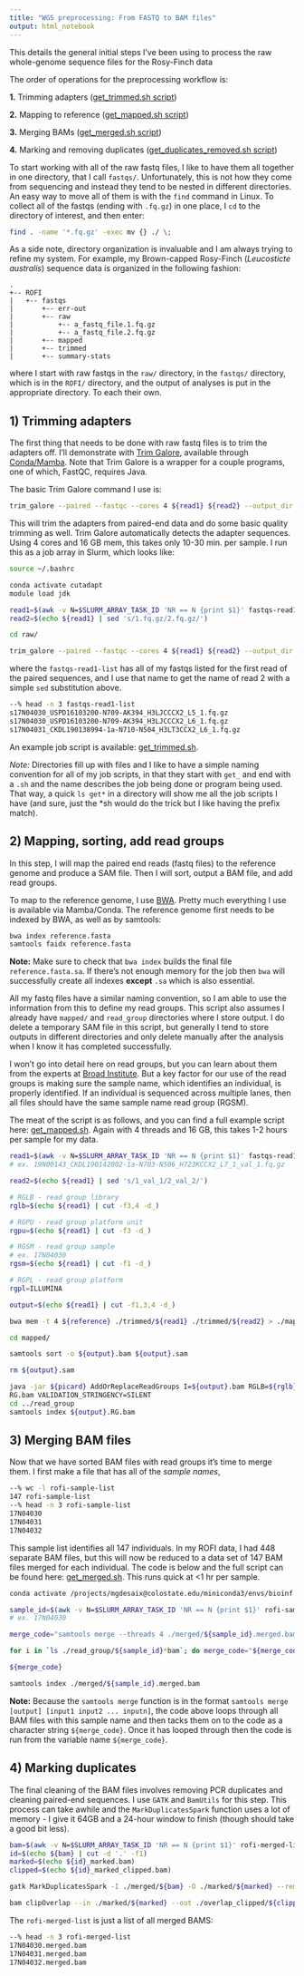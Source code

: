 ```yaml
---
title: "WGS preprocessing: From FASTQ to BAM files"
output: html_notebook
---
```


This details the general initial steps I've been using to process the raw whole-genome sequence files for the Rosy-Finch data  

The order of operations for the preprocessing workflow is:

**1.** Trimming adapters ([get_trimmed.sh script](./slurm-scripts/get_trimmed.sh))

**2.** Mapping to reference ([get_mapped.sh script](./slurm-scripts/get_mapped.sh))

**3.** Merging BAMs ([get_merged.sh script](./slurm-scripts/get_merged.sh))

**4.** Marking and removing duplicates ([get_duplicates_removed.sh script](./slurm-scripts/get_duplicates_removed.sh))

To start working with all of the raw fastq files, I like to have them all together in one directory, that I call `fastqs/`. Unfortunately, this is not how they come from sequencing and instead they tend to be nested in different directories. An easy way to move all of them is with the `find` command in Linux. To collect all of the fastqs (ending with `.fq.gz`) in one place, I `cd` to the directory of interest, and then enter:

```sh
find . -name '*.fq.gz' -exec mv {} ./ \;
```

As a side note, directory organization is invaluable and I am always trying to refine my system. For example, my Brown-capped Rosy-Finch (*Leucosticte australis*) sequence data is organized in the following fashion:

```
.
+-- ROFI
|   +-- fastqs
|       +-- err-out
|       +-- raw
|           +-- a_fastq_file.1.fq.gz
|           +-- a_fastq_file.2.fq.gz
|       +-- mapped
|       +-- trimmed
|       +-- summary-stats
```

where I start with raw fastqs in the `raw/` directory, in the `fastqs/` directory, which is in the `ROFI/` directory, and the output of analyses is put in the appropriate directory. To each their own.

## 1) Trimming adapters

The first thing that needs to be done with raw fastq files is to trim the adapters off. I'll demonstrate with [Trim Galore](https://www.bioinformatics.babraham.ac.uk/projects/trim_galore/), available through [Conda/Mamba](https://anaconda.org/bioconda/trim-galore). Note that Trim Galore is a wrapper for a couple programs, one of which, FastQC, requires Java.

The basic Trim Galore command I use is:

```sh
trim_galore --paired --fastqc --cores 4 ${read1} ${read2} --output_dir ../trimmed/
```

This will trim the adapters from paired-end data and do some basic quality trimming as well. Trim Galore automatically detects the adapter sequences. Using 4 cores and 16 GB mem, this takes only 10-30 min. per sample. I run this as a job array in Slurm, which looks like:

```sh
source ~/.bashrc

conda activate cutadapt
module load jdk

read1=$(awk -v N=$SLURM_ARRAY_TASK_ID 'NR == N {print $1}' fastqs-read1-list)
read2=$(echo ${read1} | sed 's/1.fq.gz/2.fq.gz/')

cd raw/

trim_galore --paired --fastqc --cores 4 ${read1} ${read2} --output_dir ../trimmed/
```

where the ```fastqs-read1-list``` has all of my fastqs listed for the first read of the paired sequences, and I use that name to get the name of read 2 with a simple `sed` substitution above.

```sh
--% head -n 3 fastqs-read1-list
s17N04030_USPD16103200-N709-AK394_H3LJCCCX2_L5_1.fq.gz
s17N04030_USPD16103200-N709-AK394_H3LJCCCX2_L6_1.fq.gz
s17N04031_CKDL190138994-1a-N710-N504_H3LT3CCX2_L6_1.fq.gz
```

An example job script is available: [get_trimmed.sh](./slurm-scripts/get_trimmed.sh).

*Note:* Directories fill up with files and I like to have a simple naming convention for all of my job scripts, in that they start with `get_` and end with a `.sh` and the name describes the job being done or program being used. That way, a quick `ls get*` in a directory will show me all the job scripts I have (and sure, just the *sh would do the trick but I like having the prefix match).

## 2) Mapping, sorting, add read groups

In this step, I will map the paired end reads (fastq files) to the reference genome and produce a SAM file. Then I will sort, output a BAM file, and add read groups.

To map to the reference genome, I use [BWA](http://bio-bwa.sourceforge.net/bwa.shtml). Pretty much everything I use is available via Mamba/Conda. The reference genome first needs to be indexed by BWA, as well as by samtools:

```sh
bwa index reference.fasta
samtools faidx reference.fasta
```

**Note:** Make sure to check that `bwa index` builds the final file `reference.fasta.sa`. If there's not enough memory for the job then `bwa` will successfully create all indexes **except** `.sa` which is also essential. 

All my fastq files have a similar naming convention, so I am able to use the information from this to define my read groups. This script also assumes I already have `mapped/` and `read_group` directories where I store output. I do delete a temporary SAM file in this script, but generally I tend to store outputs in different directories and only delete manually after the analysis when I know it has completed successfully.

I won't go into detail here on read groups, but you can learn about them from the experts at [Broad Institute](https://gatk.broadinstitute.org/hc/en-us/articles/360035890671-Read-groups). But a key factor for our use of the read groups is making sure the sample name, which identifies an individual, is properly identified. If an individual is sequenced across multiple lanes, then all files should have the same sample name read group (RGSM). 

The meat of the script is as follows, and you can find a full example script here: [get_mapped.sh](./slurm-scripts/get_mapped.sh). Again with 4 threads and 16 GB, this takes 1-2 hours per sample for my data.

```sh
read1=$(awk -v N=$SLURM_ARRAY_TASK_ID 'NR == N {print $1}' fastqs-read1-trim-list)
# ex. 19N00143_CKDL190142002-1a-N703-N506_H723KCCX2_L7_1_val_1.fq.gz

read2=$(echo ${read1} | sed 's/1_val_1/2_val_2/')

# RGLB - read group library
rglb=$(echo ${read1} | cut -f3,4 -d_)

# RGPU - read group platform unit
rgpu=$(echo ${read1} | cut -f3 -d_)

# RGSM - read group sample
# ex. 17N04030
rgsm=$(echo ${read1} | cut -f1 -d_)

# RGPL - read group platform
rgpl=ILLUMINA

output=$(echo ${read1} | cut -f1,3,4 -d_)

bwa mem -t 4 ${reference} ./trimmed/${read1} ./trimmed/${read2} > ./mapped/${output}.sam

cd mapped/

samtools sort -o ${output}.bam ${output}.sam

rm ${output}.sam

java -jar ${picard} AddOrReplaceReadGroups I=${output}.bam RGLB=${rglb} RGPL=${rgpl} RGPU=${rgpu} RGSM=${rgsm} O=../read_group/${output}.\
RG.bam VALIDATION_STRINGENCY=SILENT
cd ../read_group
samtools index ${output}.RG.bam
```

## 3) Merging BAM files

Now that we have sorted BAM files with read groups it's time to merge them. I first make a file that has all of the *sample names*,

```sh
--% wc -l rofi-sample-list
147 rofi-sample-list
--% head -n 3 rofi-sample-list
17N04030
17N04031
17N04032
```

This sample list identifies all 147 individuals. In my ROFI data, I had 448 separate BAM files, but this will now be reduced to a data set of 147 BAM files merged for each individual. The code is below and the full script can be found here: [get_merged.sh](./slurm-scripts/get_merged.sh). This runs quick at <1 hr per sample.


```sh
conda activate /projects/mgdesaix@colostate.edu/miniconda3/envs/bioinf

sample_id=$(awk -v N=$SLURM_ARRAY_TASK_ID 'NR == N {print $1}' rofi-sample-list)
# ex. 17N04030

merge_code="samtools merge --threads 4 ./merged/${sample_id}.merged.bam"

for i in `ls ./read_group/${sample_id}*bam`; do merge_code="${merge_code} ${i}"; done

${merge_code}

samtools index ./merged/${sample_id}.merged.bam
```

**Note:** Because the `samtools merge` function is in the format `samtools merge [output] [input1 input2 ... inputn]`, the code above loops through all BAM files with this sample name and then tacks them on to the code as a character string `${merge_code}`. Once it has looped through then the code is run from the variable name `${merge_code}`.

## 4) Marking duplicates

The final cleaning of the BAM files involves removing PCR duplicates and cleaning paired-end sequences. I use `GATK` and `BamUtils` for this step. This process can take awhile and the `MarkDuplicatesSpark` function uses a lot of memory - I give it 64GB and a 24-hour window to finish (though should take a good bit less).

```sh
bam=$(awk -v N=$SLURM_ARRAY_TASK_ID 'NR == N {print $1}' rofi-merged-list)
id=$(echo ${bam} | cut -d '.' -f1)
marked=$(echo ${id}_marked.bam)
clipped=$(echo ${id}_marked_clipped.bam)

gatk MarkDuplicatesSpark -I ./merged/${bam} -O ./marked/${marked} --remove-sequencing-duplicates --tmp-dir ~/scratch/tmp

bam clipOverlap --in ./marked/${marked} --out ./overlap_clipped/${clipped} --stats
```

The `rofi-merged-list` is just a list of all merged BAMS:

```sh
--% head -n 3 rofi-merged-list
17N04030.merged.bam
17N04031.merged.bam
17N04032.merged.bam
```


